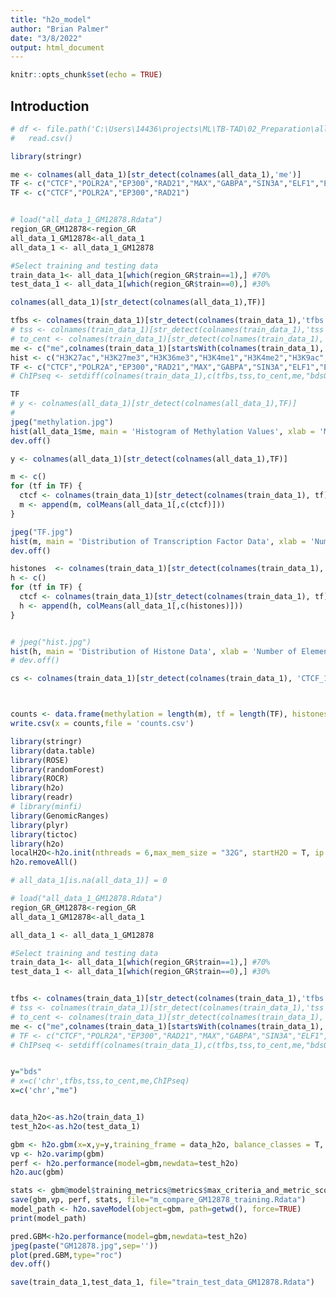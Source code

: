 ```yaml
---
title: "h2o_model"
author: "Brian Palmer"
date: "3/8/2022"
output: html_document
---
```


```r
knitr::opts_chunk$set(echo = TRUE)
```

## Introduction

```r

# df <- file.path('C:\Users\14436\projects\ML\TB-TAD\02_Preparation\all_data_1_GM12878.Rdata') %>%
#   read.csv()

library(stringr)

me <- colnames(all_data_1)[str_detect(colnames(all_data_1),'me')]
TF <- c("CTCF","POLR2A","EP300","RAD21","MAX","GABPA","SIN3A","ELF1","EGR1","SRF","PML","SMARCA5")
TF <- c("CTCF","POLR2A","EP300","RAD21")


# load("all_data_1_GM12878.Rdata")
region_GR_GM12878<-region_GR
all_data_1_GM12878<-all_data_1
all_data_1 <- all_data_1_GM12878

#Select training and testing data
train_data_1<- all_data_1[which(region_GR$train==1),] #70%
test_data_1 <- all_data_1[which(region_GR$train==0),] #30%

colnames(all_data_1)[str_detect(colnames(all_data_1),TF)]

tfbs <- colnames(train_data_1)[str_detect(colnames(train_data_1),'tfbs')]
# tss <- colnames(train_data_1)[str_detect(colnames(train_data_1),'tss')]
# to_cent <- colnames(train_data_1)[str_detect(colnames(train_data_1),'to_cent')]
me <- c("me",colnames(train_data_1)[startsWith(colnames(train_data_1),'me_R_')|startsWith(colnames(train_data_1),'me_L_')])
hist <- c("H3K27ac","H3K27me3","H3K36me3","H3K4me1","H3K4me2","H3K9ac","H3K9me3","H4K20me1")
TF <- c("CTCF","POLR2A","EP300","RAD21","MAX","GABPA","SIN3A","ELF1","EGR1","SRF","PML","SMARCA5")
# ChIPseq <- setdiff(colnames(train_data_1),c(tfbs,tss,to_cent,me,"bdsGR","bds","id","chr","start","end","me"))

TF
# y <- colnames(all_data_1)[str_detect(colnames(all_data_1),TF)]
# 
jpeg("methylation.jpg")
hist(all_data_1$me, main = 'Histogram of Methylation Values', xlab = 'Methylation Scores in each 10 kb Bin')
dev.off()

y <- colnames(all_data_1)[str_detect(colnames(all_data_1),TF)]

m <- c()
for (tf in TF) {
  ctcf <- colnames(train_data_1)[str_detect(colnames(train_data_1), tf)]
  m <- append(m, colMeans(all_data_1[,c(ctcf)]))
}

jpeg("TF.jpg")
hist(m, main = 'Distribution of Transcription Factor Data', xlab = 'Number of Elements in each 10 kb Bin')
dev.off()

histones  <- colnames(train_data_1)[str_detect(colnames(train_data_1), 'H3K27me3')]
h <- c()
for (tf in TF) {
  ctcf <- colnames(train_data_1)[str_detect(colnames(train_data_1), tf)]
  h <- append(h, colMeans(all_data_1[,c(histones)]))
}


# jpeg("hist.jpg")
hist(h, main = 'Distribution of Histone Data', xlab = 'Number of Elements in each 10 kb Bin')
# dev.off()

cs <- colnames(train_data_1)[str_detect(colnames(train_data_1), 'CTCF_10A')]



counts <- data.frame(methylation = length(m), tf = length(TF), histones = length(h), chipseq = length(cs))
write.csv(x = counts,file = 'counts.csv')
```


```r

library(stringr)
library(data.table)
library(ROSE)
library(randomForest)
library(ROCR)
library(h2o)
library(readr)
# library(minfi)
library(GenomicRanges)
library(plyr)
library(tictoc)
library(h2o)
localH2O<-h2o.init(nthreads = 6,max_mem_size = "32G", startH2O = T, ip = 'localhost', port = 5432)
h2o.removeAll()

# all_data_1[is.na(all_data_1)] = 0

# load("all_data_1_GM12878.Rdata")
region_GR_GM12878<-region_GR
all_data_1_GM12878<-all_data_1

all_data_1 <- all_data_1_GM12878

#Select training and testing data
train_data_1<- all_data_1[which(region_GR$train==1),] #70%
test_data_1 <- all_data_1[which(region_GR$train==0),] #30%


tfbs <- colnames(train_data_1)[str_detect(colnames(train_data_1),'tfbs')]
# tss <- colnames(train_data_1)[str_detect(colnames(train_data_1),'tss')]
# to_cent <- colnames(train_data_1)[str_detect(colnames(train_data_1),'to_cent')]
me <- c("me",colnames(train_data_1)[startsWith(colnames(train_data_1),'me_R_')|startsWith(colnames(train_data_1),'me_L_')])
# TF <- c("CTCF","POLR2A","EP300","RAD21","MAX","GABPA","SIN3A","ELF1","EGR1","SRF","PML","SMARCA5")
# ChIPseq <- setdiff(colnames(train_data_1),c(tfbs,tss,to_cent,me,"bdsGR","bds","id","chr","start","end","me"))


y="bds"
# x=c('chr',tfbs,tss,to_cent,me,ChIPseq)
x=c('chr',"me")


data_h2o<-as.h2o(train_data_1)
test_h2o<-as.h2o(test_data_1)

gbm <- h2o.gbm(x=x,y=y,training_frame = data_h2o, balance_classes = T, ntrees = 500, max_depth = 10,nfolds = 5,distribution="bernoulli")
vp <- h2o.varimp(gbm)
perf <- h2o.performance(model=gbm,newdata=test_h2o)
h2o.auc(gbm)

stats <- gbm@model$training_metrics@metrics$max_criteria_and_metric_scores
save(gbm,vp, perf, stats, file="m_compare_GM12878_training.Rdata")
model_path <- h2o.saveModel(object=gbm, path=getwd(), force=TRUE)
print(model_path)

pred.GBM<-h2o.performance(model=gbm,newdata=test_h2o)
jpeg(paste("GM12878.jpg",sep=''))
plot(pred.GBM,type="roc")
dev.off()

save(train_data_1,test_data_1, file="train_test_data_GM12878.Rdata")

```

